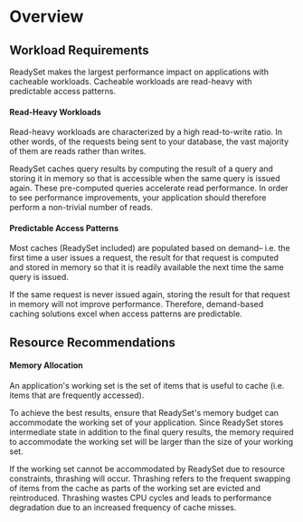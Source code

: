 
# Overview 

## Workload Requirements
ReadySet makes the largest performance impact on applications with cacheable workloads. Cacheable workloads are read-heavy with 
predictable access patterns. 

#### Read-Heavy Workloads 
Read-heavy workloads are characterized by a high read-to-write ratio. In other words, of the requests
being sent to your database, the vast majority of them are reads rather than writes. 

ReadySet caches query results by computing the result of a query and storing it in memory so that is accessible when 
the same query is issued again. These pre-computed queries accelerate read performance. In order to see performance improvements, your 
application should therefore perform a non-trivial number of reads.

#### Predictable Access Patterns
Most caches (ReadySet included) are populated based on demand– i.e. the first time a user issues a request, the result for that request is computed and stored in memory so that it is 
readily available the next time the same query is issued. 

If the same request is never issued again, storing the result for that request in memory will not improve performance. Therefore, demand-based caching solutions excel when 
access patterns are predictable.

## Resource Recommendations

#### Memory Allocation
An application's working set is the set of items that is useful to cache (i.e. items that are frequently accessed).

To achieve the best results, ensure that ReadySet's memory budget can accommodate the working set of your application. Since ReadySet stores intermediate state in addition to the final query results, 
the memory required to accommodate the working set will be larger than the size of your working set. 

If the working set cannot be accommodated by ReadySet due to resource constraints, thrashing will occur. Thrashing refers to the frequent swapping of items from the cache as parts of the working set are evicted and reintroduced. 
Thrashing wastes CPU cycles and leads to performance degradation due to an increased frequency of cache misses. 
